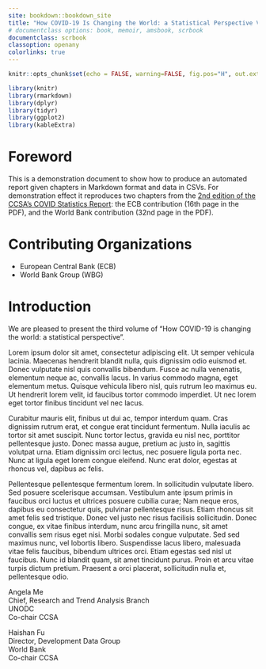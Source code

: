 ---
site: bookdown::bookdown_site
title: "How COVID-19 Is Changing the World: a Statistical Perspective Volume III"
# documentclass options: book, memoir, amsbook, scrbook
documentclass: scrbook
classoption: openany
colorlinks: true
---

```{r setup, include=FALSE}
knitr::opts_chunk$set(echo = FALSE, warning=FALSE, fig.pos="H", out.extra = "")

library(knitr)
library(rmarkdown)
library(dplyr)
library(tidyr)
library(ggplot2)
library(kableExtra)
```

# Foreword #

This is a demonstration document to show how to produce an automated report
given chapters in Markdown format and data in CSVs. For demonstration effect
it reproduces two chapters from the [2nd edition of the CCSA's COVID Statistics Report][covid2]: the ECB contribution (16th page in the PDF), and the World
Bank contribution (32nd page in the PDF).

[covid2]: https://unstats.un.org/unsd/ccsa/documents/covid19-report-ccsa_vol2.pdf

# Contributing Organizations #

* European Central Bank (ECB)
* World Bank Group (WBG)



# Introduction #

We are pleased to present the third volume of “How COVID-19 is
changing the world: a statistical perspective”.

Lorem ipsum dolor sit amet, consectetur adipiscing elit. Ut semper vehicula lacinia. Maecenas hendrerit blandit nulla, quis dignissim odio euismod et. Donec vulputate nisl quis convallis bibendum. Fusce ac nulla venenatis, elementum neque ac, convallis lacus. In varius commodo magna, eget elementum metus. Quisque vehicula libero nisl, quis rutrum leo maximus eu. Ut hendrerit lorem velit, id faucibus tortor commodo imperdiet. Ut nec lorem eget tortor finibus tincidunt vel nec lacus.

Curabitur mauris elit, finibus ut dui ac, tempor interdum quam. Cras dignissim rutrum erat, et congue erat tincidunt fermentum. Nulla iaculis ac tortor sit amet suscipit. Nunc tortor lectus, gravida eu nisl nec, porttitor pellentesque justo. Donec massa augue, pretium ac justo in, sagittis volutpat urna. Etiam dignissim orci lectus, nec posuere ligula porta nec. Nunc at ligula eget lorem congue eleifend. Nunc erat dolor, egestas at rhoncus vel, dapibus ac felis.

Pellentesque pellentesque fermentum lorem. In sollicitudin vulputate libero. Sed posuere scelerisque accumsan. Vestibulum ante ipsum primis in faucibus orci luctus et ultrices posuere cubilia curae; Nam neque eros, dapibus eu consectetur quis, pulvinar pellentesque risus. Etiam rhoncus sit amet felis sed tristique. Donec vel justo nec risus facilisis sollicitudin. Donec congue, ex vitae finibus interdum, nunc arcu fringilla nunc, sit amet convallis sem risus eget nisi. Morbi sodales congue vulputate. Sed sed maximus nunc, vel lobortis libero. Suspendisse lacus libero, malesuada vitae felis faucibus, bibendum ultrices orci. Etiam egestas sed nisl ut faucibus. Nunc id blandit quam, sit amet tincidunt purus. Proin et arcu vitae turpis dictum pretium. Praesent a orci placerat, sollicitudin nulla et, pellentesque odio.

Angela Me\
Chief, Research and Trend Analysis Branch\
UNODC\
Co-chair CCSA

Haishan Fu\
Director, Development Data Group\
World Bank\
Co-chair CCSA
